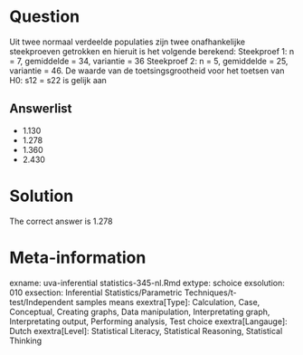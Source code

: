Question
========

Uit twee normaal verdeelde populaties zijn twee onafhankelijke steekproeven getrokken en hieruit is het volgende berekend:
Steekproef 1: n = 7, gemiddelde = 34, variantie = 36
Steekproef 2: n = 5, gemiddelde = 25, variantie = 46. De waarde van de toetsingsgrootheid voor het toetsen van H0: s12 = s22 is gelijk aan 

Answerlist
----------
* 1.130
* 1.278
* 1.360
* 2.430

Solution
========

The correct answer is  1.278 

Meta-information
================
exname: uva-inferential statistics-345-nl.Rmd 
extype: schoice 
exsolution: 010 
exsection: Inferential Statistics/Parametric Techniques/t-test/Independent samples means
exextra[Type]: Calculation, Case, Conceptual, Creating graphs, Data manipulation, Interpretating graph, Interpretating output, Performing analysis, Test choice 
exextra[Langauge]: Dutch 
exextra[Level]: Statistical Literacy, Statistical Reasoning, Statistical Thinking 
